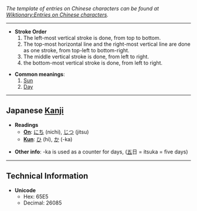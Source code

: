 ''The template of entries on Chinese characters can be found at [[Wiktionary:Entries on Chinese characters]].''

----

*'''Stroke Order'''
*# The left-most vertical stroke is done, from top to bottom.
*# The top-most horizontal line and the right-most vertical line are done as one stroke, from top-left to bottom-right.
*# The middle vertical stroke is done, from left to right.
*# the bottom-most vertical stroke is done, from left to right.

*'''Common meanings''':
*#[[Sun]]
*#[[Day]]

----

== Japanese [[Kanji]] ==

*'''Readings'''
**'''[[On]]''': [[にち]] (nichi), [[じつ]] (jitsu)
**'''[[Kun]]''': [[ひ]] (hi), [[か]] (-ka)

*'''Other info''': -ka is used as a counter for days, ([[五]]&#26085; = itsuka = five days)

----

==Technical Information==
*'''Unicode'''
**Hex: 65E5
**Decimal: 26085